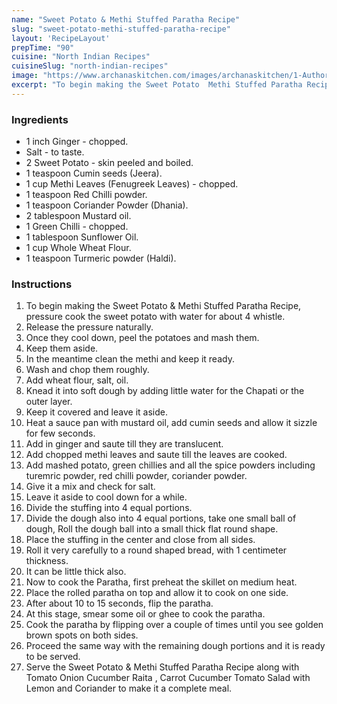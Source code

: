 ---
name: "Sweet Potato & Methi Stuffed Paratha Recipe"
slug: "sweet-potato-methi-stuffed-paratha-recipe"
layout: 'RecipeLayout'
prepTime: "90"
cuisine: "North Indian Recipes"
cuisineSlug: "north-indian-recipes"
image: "https://www.archanaskitchen.com/images/archanaskitchen/1-Author/sibyl_sunitha/Sweet_Potato__Methi_Stuffed_Paratha_Recipe_.jpg"
excerpt: "To begin making the Sweet Potato  Methi Stuffed Paratha Recipe, pressure cook the sweet potato with water for about 4 whistle"
---

### Ingredients

- 1 inch Ginger - chopped.
- Salt - to taste.
- 2 Sweet Potato - skin peeled and boiled.
- 1 teaspoon Cumin seeds (Jeera).
- 1 cup Methi Leaves (Fenugreek Leaves) - chopped.
- 1 teaspoon Red Chilli powder.
- 1 teaspoon Coriander Powder (Dhania).
- 2 tablespoon Mustard oil.
- 1 Green Chilli - chopped.
- 1 tablespoon Sunflower Oil.
- 1 cup Whole Wheat Flour.
- 1 teaspoon Turmeric powder (Haldi).

### Instructions

1. To begin making the Sweet Potato & Methi Stuffed Paratha Recipe, pressure cook the sweet potato with water for about 4 whistle.
1. Release the pressure naturally.
1. Once they cool down, peel the potatoes and mash them.
1. Keep them aside.
1. In the meantime clean the methi and keep it ready.
1. Wash and chop them roughly.
1. Add wheat flour, salt, oil.
1. Knead it into soft dough by adding little water for the Chapati or the outer layer.
1. Keep it covered and leave it aside.
1. Heat a sauce pan with mustard oil, add cumin seeds and allow it sizzle for few seconds.
1. Add in ginger and saute till they are translucent.
1. Add chopped methi leaves and saute till the leaves are cooked.
1. Add mashed potato, green chillies and all the spice powders including turemric powder, red chilli powder, coriander powder.
1. Give it a mix and check for salt.
1. Leave it aside to cool down for a while.
1. Divide the stuffing into 4 equal portions.
1. Divide the dough also into 4 equal portions, take one small ball of dough, Roll the dough ball into a small thick flat round shape.
1. Place the stuffing in the center and close from all sides.
1. Roll it very carefully to a round shaped bread, with 1 centimeter thickness.
1. It can be little thick also.
1. Now to cook the Paratha, first preheat the skillet on medium heat.
1. Place the rolled paratha on top and allow it to cook on one side.
1. After about 10 to 15 seconds, flip the paratha.
1. At this stage, smear some oil or ghee to cook the paratha.
1. Cook the paratha by flipping over a couple of times until you see golden brown spots on both sides.
1. Proceed the same way with the remaining dough portions and it is ready to be served.
1. Serve the Sweet Potato & Methi Stuffed Paratha Recipe along with Tomato Onion Cucumber Raita , Carrot Cucumber Tomato Salad with Lemon and Coriander to make it a complete meal.
